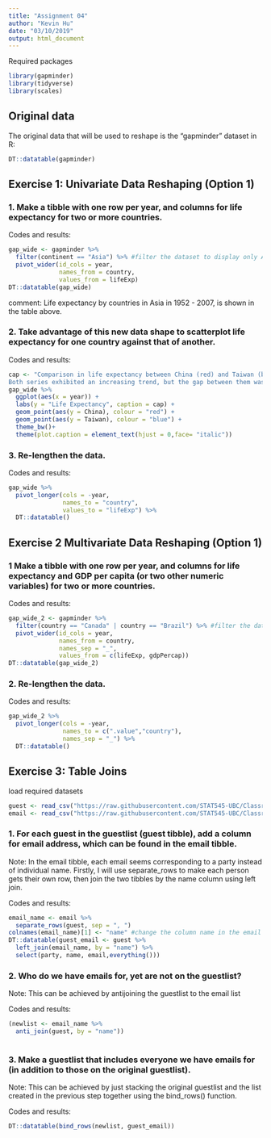 ---
title: "Assignment 04"
author: "Kevin Hu"
date: "03/10/2019"
output: html_document
---
Required packages
```{r, message=FALSE, warning= FALSE}
library(gapminder)
library(tidyverse)
library(scales)
```

## Original data
The original data that will be used to reshape is the "gapminder" dataset in R:
```{r}
DT::datatable(gapminder)
```

## Exercise 1: Univariate Data Reshaping (Option 1)

### 1. Make a tibble with one row per year, and columns for life expectancy for two or more countries.

Codes and results:
```{r}
gap_wide <- gapminder %>%
  filter(continent == "Asia") %>% #filter the dataset to display only Asian countries
  pivot_wider(id_cols = year,
              names_from = country,
              values_from = lifeExp)
DT::datatable(gap_wide)
```

comment: Life expectancy by countries in Asia in 1952 - 2007, is shown in the table above.

### 2. Take advantage of this new data shape to scatterplot life expectancy for one country against that of another.

Codes and results:
```{r, fig.width= 5, fig.height= 3}
cap <- "Comparison in life expectancy between China (red) and Taiwan (blue) over time (1952 - 2007).
Both series exhibited an increasing trend, but the gap between them was closing."
gap_wide %>% 
  ggplot(aes(x = year)) +
  labs(y = "Life Expectancy", caption = cap) +
  geom_point(aes(y = China), colour = "red") +
  geom_point(aes(y = Taiwan), colour = "blue") +
  theme_bw()+
  theme(plot.caption = element_text(hjust = 0,face= "italic"))
```

### 3. Re-lengthen the data.

Codes and results:
```{r}
gap_wide %>% 
  pivot_longer(cols = -year,
               names_to = "country",
               values_to = "lifeExp") %>% 
  DT::datatable()
```

## Exercise 2 Multivariate Data Reshaping (Option 1)

### 1 Make a tibble with one row per year, and columns for life expectancy and GDP per capita (or two other numeric variables) for two or more countries.

Codes and results:
```{r}
gap_wide_2 <- gapminder %>%
  filter(country == "Canada" | country == "Brazil") %>% #filter the dataset to display only two countries
  pivot_wider(id_cols = year,
              names_from = country,
              names_sep = "_",
              values_from = c(lifeExp, gdpPercap))
DT::datatable(gap_wide_2)
```

### 2. Re-lengthen the data.

Codes and results:
```{r}
gap_wide_2 %>% 
  pivot_longer(cols = -year,
               names_to = c(".value","country"),
               names_sep = "_") %>% 
  DT::datatable()
```

## Exercise 3: Table Joins
load required datasets
```{r message=FALSE, warning=FALSE}
guest <- read_csv("https://raw.githubusercontent.com/STAT545-UBC/Classroom/master/data/wedding/attend.csv")
email <- read_csv("https://raw.githubusercontent.com/STAT545-UBC/Classroom/master/data/wedding/emails.csv")
```
### 1. For each guest in the guestlist (guest tibble), add a column for email address, which can be found in the email tibble.

Note: In the email tibble, each email seems corresponding to a party instead of individual name. Firstly, I will use separate_rows to make each person gets their own row, then join the two tibbles by the name column using left join.

Codes and results:
```{r paged.print=TRUE}
email_name <- email %>% 
  separate_rows(guest, sep = ", ")
colnames(email_name)[1] <- "name" #change the column name in the email tibble to match the guest tibble
DT::datatable(guest_email <- guest %>% 
  left_join(email_name, by = "name") %>% 
  select(party, name, email,everything()))
```

### 2. Who do we have emails for, yet are not on the guestlist?

Note: This can be achieved by antijoining the guestlist to the email list

Codes and results:
```{r}
(newlist <- email_name %>% 
  anti_join(guest, by = "name"))
   
```

### 3. Make a guestlist that includes everyone we have emails for (in addition to those on the original guestlist).

Note: This can be achieved by just stacking the original guestlist and the list created in the previous step together using the bind_rows() function.

Codes and results:
```{r}
DT::datatable(bind_rows(newlist, guest_email))
```


